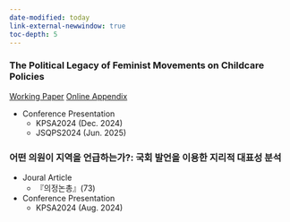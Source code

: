 ```yaml
---
date-modified: today
link-external-newwindow: true
toc-depth: 5
---
```


### The Political Legacy of Feminist Movements on Childcare Policies 

[Working Paper](Feminist-Legacy-Childcare/Paper/paper.pdf){.btn .btn-outline-success .btn-sm}
[Online Appendix](Feminist-Legacy-Childcare/index.qmd){.btn .btn-outline-success .btn-sm}

- Conference Presentation
    - KPSA2024 (Dec. 2024)
    - JSQPS2024 (Jun. 2025)


### 어떤 의원이 지역을 언급하는가?: 국회 발언을 이용한 지리적 대표성 분석

<!--

[DOI](){.btn .btn-outline-success .btn-sm}
[Online Appendix](){.btn .btn-outline-success .btn-sm}

-->

- Joural Article
    - 『의정논총』(73)

- Conference Presentation
    - KPSA2024 (Aug. 2024)